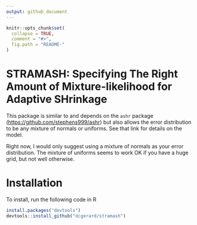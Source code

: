 ```yaml
---
output: github_document
---
```


<!-- README.md is generated from README.Rmd. Please edit that file -->

```r
knitr::opts_chunk$set(
  collapse = TRUE,
  comment = "#>",
  fig.path = "README-"
)
```
# STRAMASH: Specifying The Right Amount of Mixture-likelihood for Adaptive SHrinkage
This package is similar to and depends on the `ashr` package
([https://github.com/stephens999/ashr](https://github.com/stephens999/ashr))
but also allows the error distribution to be any mixture of normals or
uniforms. See that link for details on the model.

Right now, I would only suggest using a mixture of normals as your
error distribution. The mixture of uniforms seems to work OK if you
have a huge grid, but not well otherwise.

# Installation
To install, run the following code in R

```r
install.packages("devtools")
devtools::install_github("dcgerard/stramash")
```
